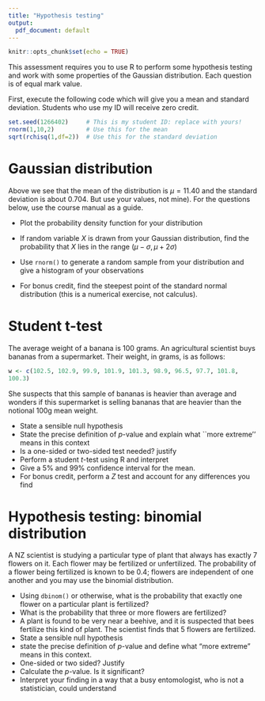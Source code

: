 ```yaml
---
title: "Hypothesis testing"
output:
  pdf_document: default
---
```


```r
knitr::opts_chunk$set(echo = TRUE)
```

This assessment requires you to use R to perform some hypothesis
testing and work with some properties of the Gaussian distribution.
Each question is of equal mark value.

First, execute the following code which will give you a mean and
standard deviation.  Students who use my ID will receive zero credit.

```r
set.seed(1266402)     # This is my student ID: replace with yours!
rnorm(1,10,2)         # Use this for the mean
sqrt(rchisq(1,df=2))  # Use this for the standard deviation
```

# Gaussian distribution

Above we see that the mean of the distribution is $\mu=11.40$ and the
standard deviation is about 0.704.  But use your values, not mine).
For the questions below, use the course manual as a guide.

* Plot the probability density function for your distribution

* If random variable $X$ is drawn from your Gaussian distribution,
  find the probability that $X$ lies in the range
  $(\mu-\sigma,\mu+2\sigma)$
* Use `rnorm()` to generate a random sample from your distribution
  and give  a histogram  of your observations
* For bonus credit, find the steepest point of the standard normal
  distribution (this is a numerical exercise, not calculus).


#  Student t-test

The average weight of a banana is 100 grams.  An agricultural
scientist buys bananas from a supermarket.  Their weight, in grams, is
as follows:
  
```r
w <- c(102.5, 102.9, 99.9, 101.9, 101.3, 98.9, 96.5, 97.7, 101.8, 
100.3)
```

She suspects that this sample of bananas is heavier than average and
wonders if this supermarket is selling bananas that are heavier than
the notional 100g mean weight.

 *  State a sensible null hypothesis
 *  State the precise definition of $p$-value and explain what
    ``more extreme'' means in this context
 *  Is a one-sided or two-sided test needed? justify
 *  Perform a student $t$-test using R and interpret
 *  Give a 5\% and 99\% confidence interval for the mean.
 *  For bonus credit, perform a $Z$ test and account for any differences you find


# Hypothesis testing: binomial distribution

A NZ scientist is studying a particular type of plant that
always has exactly 7 flowers on it.  Each flower may be
fertilized or unfertilized.  The probability of a flower being
fertilized is known to be $0.4$; flowers are independent of one
another and you may use the binomial distribution.

  * Using `dbinom()` or otherwise, what is the probability
    that exactly one flower on a particular plant is fertilized?
  * What is the probability that three or more flowers are fertilized?
  * A plant is found to be very near a beehive, and it is
    suspected that bees fertilize this kind of plant.  The scientist
    finds that $5$ flowers are fertilized.
  * State a sensible null hypothesis
  * state the precise definition of $p$-value and define what "more extreme" means in this context.  
  * One-sided or two sided?  Justify
  * Calculate the $p$-value.  Is it significant? 
  * Interpret your finding in a way that a busy entomologist, who is not a statistician, could understand


